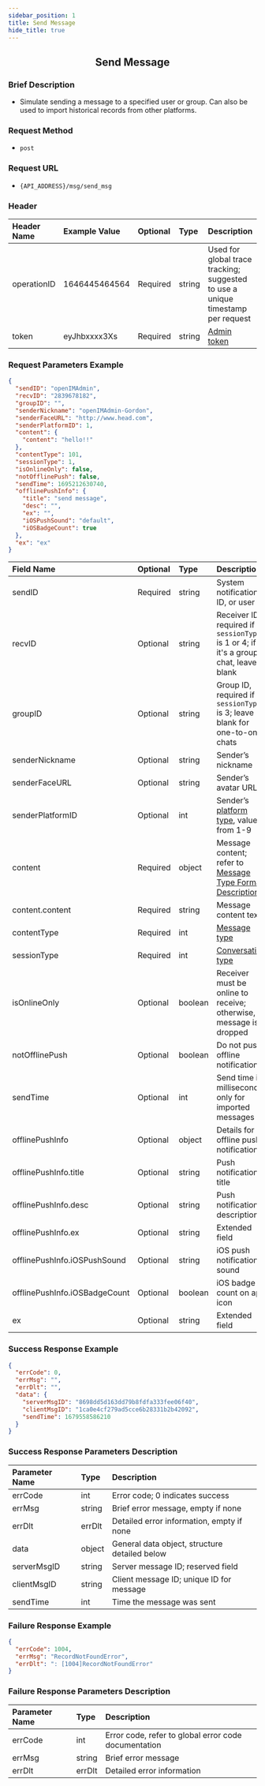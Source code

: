 ```yaml
---
sidebar_position: 1
title: Send Message
hide_title: true
---
```


<center>

## Send Message

</center>

### Brief Description
- Simulate sending a message to a specified user or group. Can also be used to import historical records from other platforms.

### Request Method
- `post`

### Request URL
- `{API_ADDRESS}/msg/send_msg`

### Header

| Header Name | Example Value   | Optional | Type   | Description                                                                 |
|:------------|:----------------|:---------|:-------|:---------------------------------------------------------------------------|
| operationID | 1646445464564   | Required | string | Used for global trace tracking; suggested to use a unique timestamp per request |
| token       | eyJhbxxxx3Xs    | Required | string | [Admin token](/restapi/apis/authenticationManagement/getAdminToken) |

### Request Parameters Example

```json
{
  "sendID": "openIMAdmin",
  "recvID": "2839678182",
  "groupID": "",
  "senderNickname": "openIMAdmin-Gordon",
  "senderFaceURL": "http://www.head.com",
  "senderPlatformID": 1,
  "content": {
    "content": "hello!!"
  },
  "contentType": 101,
  "sessionType": 1,
  "isOnlineOnly": false,
  "notOfflinePush": false,
  "sendTime": 1695212630740,
  "offlinePushInfo": {
    "title": "send message",
    "desc": "",
    "ex": "",
    "iOSPushSound": "default",
    "iOSBadgeCount": true
  },
  "ex": "ex"
}
```

| Field Name             | Optional | Type     | Description                                                                 |
|:-----------------------|:---------|:---------|:----------------------------------------------------------------------------|
| sendID                 | Required | string   | System notification ID, or user ID                                         |
| recvID                 | Optional | string   | Receiver ID, required if `sessionType` is 1 or 4; if it's a group chat, leave blank |
| groupID                | Optional | string   | Group ID, required if `sessionType` is 3; leave blank for one-to-one chats |
| senderNickname         | Optional | string   | Sender’s nickname                                                          |
| senderFaceURL          | Optional | string   | Sender’s avatar URL                                                        |
| senderPlatformID       | Optional | int      | Sender’s [platform type](/restapi/commonFields/#通用字段说明), value from 1-9 |
| content                | Required | object   | Message content; refer to [Message Type Format Description](docs/restapi/contentDescription/#content-具体内容-) |
| content.content        | Required | string   | Message content text                                                       |
| contentType            | Required | int      | [Message type](docs/restapi/contentDescription)                        |
| sessionType            | Required | int      | [Conversation type](/restapi/commonFields/#通用字段说明)           |
| isOnlineOnly           | Optional | boolean  | Receiver must be online to receive; otherwise, message is dropped          |
| notOfflinePush         | Optional | boolean  | Do not push offline notifications                                          |
| sendTime               | Optional | int      | Send time in milliseconds; only for imported messages                      |
| offlinePushInfo        | Optional | object   | Details for offline push notification                                      |
| offlinePushInfo.title  | Optional | string   | Push notification title                                                    |
| offlinePushInfo.desc   | Optional | string   | Push notification description                                              |
| offlinePushInfo.ex     | Optional | string   | Extended field                                                             |
| offlinePushInfo.iOSPushSound | Optional | string | iOS push notification sound                                                |
| offlinePushInfo.iOSBadgeCount | Optional | boolean | iOS badge count on app icon                                               |
| ex                     | Optional | string   | Extended field                                                             |

### Success Response Example

```json
{
  "errCode": 0,
  "errMsg": "",
  "errDlt": "",
  "data": {
    "serverMsgID": "8698dd5d163dd79b8fdfa333fee06f40",
    "clientMsgID": "1ca0e4cf279ad5cce6b28331b2b42092",
    "sendTime": 1679558586210
  }
}
```

### Success Response Parameters Description

| Parameter Name | Type   | Description                             |
|:---------------|:-------|:----------------------------------------|
| errCode        | int    | Error code; 0 indicates success         |
| errMsg         | string | Brief error message, empty if none      |
| errDlt         | errDlt | Detailed error information, empty if none |
| data           | object | General data object, structure detailed below |
| serverMsgID    | string | Server message ID; reserved field       |
| clientMsgID    | string | Client message ID; unique ID for message |
| sendTime       | int    | Time the message was sent               |

### Failure Response Example

```json
{
  "errCode": 1004,
  "errMsg": "RecordNotFoundError",
  "errDlt": ": [1004]RecordNotFoundError"
}
```

### Failure Response Parameters Description

| Parameter Name | Type   | Description                                     |
|:---------------|:-------|:------------------------------------------------|
| errCode        | int    | Error code, refer to global error code documentation |
| errMsg         | string | Brief error message                             |
| errDlt         | errDlt | Detailed error information                      |
